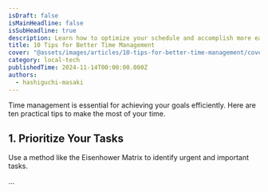 ```yaml
---
isDraft: false
isMainHeadline: false
isSubHeadline: true
description: Learn how to optimize your schedule and accomplish more each day.
title: 10 Tips for Better Time Management
cover: "@assets/images/articles/10-tips-for-better-time-management/cover.avif"
category: local-tech
publishedTime: 2024-11-14T00:00:00.000Z
authors:
  - hashiguchi-masaki
---
```


Time management is essential for achieving your goals efficiently. Here are ten practical tips to make the most of your time.

## 1. Prioritize Your Tasks

Use a method like the Eisenhower Matrix to identify urgent and important tasks.

...

